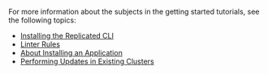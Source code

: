For more information about the subjects in the getting started tutorials, see the following topics:

* [Installing the Replicated CLI](/reference/replicated-cli-installing)
* [Linter Rules](/reference/linter)
* [About Installing an Application](/enterprise/installing-overview)
* [Performing Updates in Existing Clusters](/enterprise/updating-app-manager)
